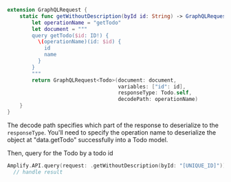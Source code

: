 ```swift
extension GraphQLRequest {
    static func getWithoutDescription(byId id: String) -> GraphQLRequest<Todo> {
        let operationName = "getTodo"
        let document = """
        query getTodo($id: ID!) {
          \(operationName)(id: $id) {
            id
            name
          }
        }
        """
        return GraphQLRequest<Todo>(document: document,
                                    variables: ["id": id],
                                    responseType: Todo.self,
                                    decodePath: operationName)
    }
}
```
The decode path specifies which part of the response to deserialize to the `responseType`. You'll need to specify the operation name to deserialize the object at "data.getTodo" successfully into a Todo model.

Then, query for the Todo by a todo id
```swift
Amplify.API.query(request: .getWithoutDescription(byId: "[UNIQUE_ID]")) { 
  // handle result
```  